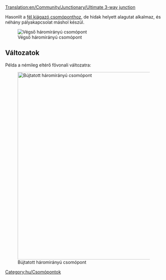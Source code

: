 [[Translation:en/Community/Junctionary/Ultimate 3-way junction]]
{{hu/Csomópontmenü}}

Hasonlít a [[hu/Community/Junctionary/Csomópont/Fél kiágazó|fél kiágazó csomóponthoz]], de hidak helyett alagutat alkalmaz, és néhány pályakapcsolat máshol készül.


[[File:en/Ultimate 3way junction.png|frame|none|Végső háromirányú csomópont]]

{{hu/Csomópontok tulajdonságai|Átlagos|2|1|0|3|1|1|1|1|0|0|0||Vonatlerobbanásnak egy vonalra van hatása.|

'''Előnyei:'''
*Nagy sebességű.
*Nagy forgalmi terhelés kezelésére képes.
*Forgalmi dugó nem valószínű.
*Kis terület.
*Nincsenek éles ívek.
*Könnyen megépíthető.
*Bármilyen vonathossz kezelésére alkalmas.
*A kanyarodó vonatoknak elég várakozóhelyük van.

'''Hátrányai:'''
*Jelzőhézag az alagutak miatt (az alagutak esetleges megduplázása legalább 2x2 mezővel megnöveli a csomópontot, és nehezebb is megépíteni).

'''Ötlet:'''
*A csomópont megépítését érdemes a "rövid átlós" pálya megépítésével kezdeni, és annak hosszát a leghosszabb vonatunkhoz igazítani.
}}


==Változatok==
Példa a némileg eltérő fővonali változatra:

[[File:en/3way-over-under.jpeg|none|thumb|600px|Bújtatott háromirányú csomópont]]

{{hu/Csomópontok tulajdonságai|Átlagos|3|1|1|4|0|1|1|1|0|0|0||Vonatlerobbanásnak egy vonalra van hatása.|

'''Előnyei:'''
*Nagy forgalmi terhelés kezelésére képes.

'''Hátrányai:'''
*Lassú az átlós pályák kivételével.
*Valószínűbb a forgalmi dugó, mint az alap háromirányú csomópont esetében.
*A pályák közt hely kell.
*Éles ívet alkalmaz.
*Kevés a kanyarodó vonatok várakozóhelye.
*Jelzőhézag a hidak és az alagutak miatt.
*A hidak lelassítják a nagy sebességű maglev-vonatokat.
}}

[[Category:hu/Csomópontok]]